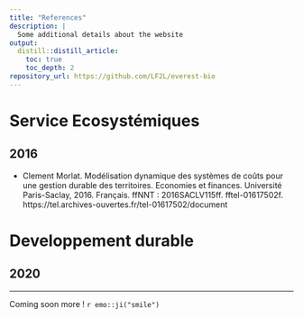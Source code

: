 ```yaml
---
title: "References"
description: |
  Some additional details about the website
output:
  distill::distill_article:
    toc: true
    toc_depth: 2
repository_url: https://github.com/LF2L/everest-bio
---
```



# Service Ecosystémiques

## 2016

- Clement Morlat. Modélisation dynamique des systèmes de coûts pour une gestion durable des territoires. Economies et finances. Université Paris-Saclay, 2016. Français. ffNNT : 2016SACLV115ff.
fftel-01617502f. https://tel.archives-ouvertes.fr/tel-01617502/document 


# Developpement durable

## 2020

 


---

Coming soon more ! `r emo::ji("smile")`